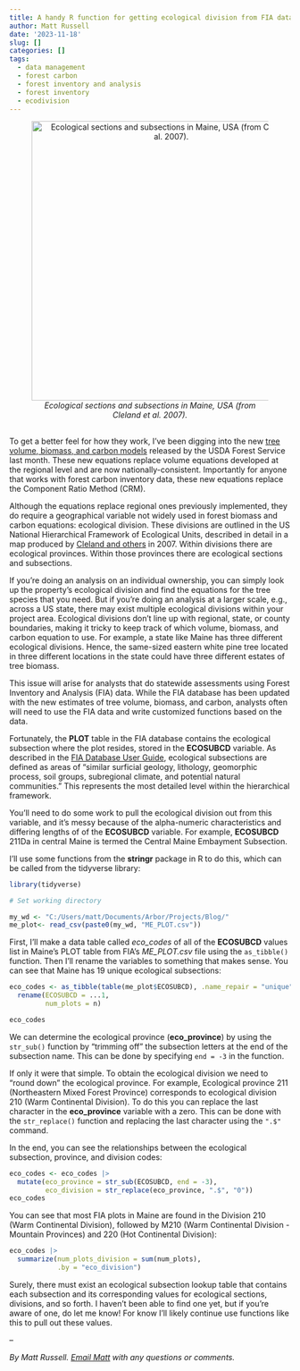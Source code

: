 ```yaml
---
title: A handy R function for getting ecological division from FIA data
author: Matt Russell
date: '2023-11-18'
slug: []
categories: []
tags:
  - data management
  - forest carbon
  - forest inventory and analysis
  - forest inventory
  - ecodivision
---
```



<center>

![*Ecological sections and subsections in Maine, USA (from Cleland et al. 2007).*](main_ecosections.png){width=500px}
</center>
##

To get a better feel for how they work, I've been digging into the new [tree volume, biomass, and carbon models](https://www.fs.usda.gov/research/programs/fia/nsvb) released by the USDA Forest Service last month. These new equations replace volume equations developed at the regional level and are now nationally-consistent. Importantly for anyone that works with forest carbon inventory data, these new equations replace the Component Ratio Method (CRM).

Although the equations replace regional ones previously implemented, they do require a geographical variable not widely used in forest biomass and carbon equations: ecological division. These divisions are outlined in the US National Hierarchical Framework of Ecological Units, described in detail in a map produced by [Cleland and others](https://www.fs.usda.gov/research/treesearch/48672) in 2007. Within divisions there are ecological provinces. Within those provinces there are ecological sections and subsections. 

If you're doing an analysis on an individual ownership, you can simply look up the property's ecological division and find the equations for the tree species that you need. But if you're doing an analysis at a larger scale, e.g., across a US state, there may exist multiple ecological divisions within your project area. Ecological divisions don't line up with regional, state, or county boundaries, making it tricky to keep track of which volume, biomass, and carbon equation to use. For example, a state like Maine has three different ecological divisions. Hence, the same-sized eastern white pine tree located in three different locations in the state could have three different estates of tree biomass.

This issue will arise for analysts that do statewide assessments using Forest Inventory and Analysis (FIA) data. While the FIA database has been updated with the new estimates of tree volume, biomass, and carbon, analysts often will need to use the FIA data and write customized functions based on the data.

Fortunately, the **PLOT** table in the FIA database contains the ecological subsection where the plot resides, stored in the **ECOSUBCD** variable. As described in the [FIA Database User Guide](https://www.fia.fs.usda.gov/library/database-documentation/), ecological subsections are defined as areas of "similar surficial geology, lithology, geomorphic process, soil groups, subregional climate, and potential natural communities." This represents the most detailed level within the hierarchical framework. 

You'll need to do some work to pull the ecological division out from this variable, and it's messy because of the alpha-numeric characteristics and differing lengths of of the **ECOSUBCD** variable. For example, **ECOSUBCD** 211Da in central Maine is termed the Central Maine Embayment Subsection.

I'll use some functions from the **stringr** package in R to do this, which can be called from the tidyverse library:  

```r
library(tidyverse)
```

```r
# Set working directory

my_wd <- "C:/Users/matt/Documents/Arbor/Projects/Blog/"
me_plot<- read_csv(paste0(my_wd, "ME_PLOT.csv"))
```

First, I'll make a data table called *eco_codes* of all of the **ECOSUBCD** values list in Maine's PLOT table from FIA's *ME_PLOT.csv* file using the `as_tibble()` function. Then I'll rename the variables to something that makes sense. You can see that Maine has 19 unique ecological subsections:  

```r
eco_codes <- as_tibble(table(me_plot$ECOSUBCD), .name_repair = "unique") |> 
  rename(ECOSUBCD = ...1,
         num_plots = n)

eco_codes
```

We can determine the ecological province (**eco_province**) by using the `str_sub()` function by "trimming off" the subsection letters at the end of the subsection name. This can be done by specifying `end = -3` in the function.

If only it were that simple. To obtain the ecological division we need to "round down" the ecological province. For example, Ecological province 211 (Northeastern Mixed Forest Province) corresponds to ecological division 210 (Warm Continental Division). To do this you can replace the last character in the **eco_province** variable with a zero. This can be done with the `str_replace()` function and replacing the last character using the `".$"`  command.

In the end, you can see the relationships between the ecological subsection, province, and division codes: 

```r
eco_codes <- eco_codes |> 
  mutate(eco_province = str_sub(ECOSUBCD, end = -3),
         eco_division = str_replace(eco_province, ".$", "0"))
eco_codes
```

You can see that most FIA plots in Maine are found in the Division 210 (Warm Continental Division), followed by M210 (Warm Continental Division - Mountain Provinces) and 220 (Hot Continental Division): 

```r
eco_codes |> 
  summarize(num_plots_division = sum(num_plots),
            .by = "eco_division")
```

Surely, there must exist an ecological subsection lookup table that contains each subsection and its corresponding values for ecological sections, divisions, and so forth. I haven't been able to find one yet, but if you're aware of one, do let me know! For know I'll likely continue use functions like this to pull out these values.  

--

*By Matt Russell. [Email Matt](mailto:matt@arbor-analytics.com) with any questions or comments.*
